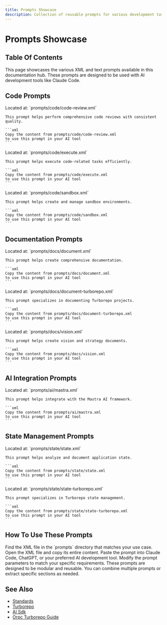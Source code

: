 ```yaml
---
title: Prompts Showcase
description: Collection of reusable prompts for various development tasks
---
```


# Prompts Showcase

## Table Of Contents

<!-- Generated placeholder; add anchors as needed -->

This page showcases the various XML and text prompts available in this documentation hub. These prompts are designed to be used with AI development tools like Claude Code.

## Code Prompts

<AccordionGroup>
  <Accordion title="Code Review Prompt">
    Located at: `prompts/code/code-review.xml`
    
    This prompt helps perform comprehensive code reviews with consistent quality.
    
    ```xml
    Copy the content from prompts/code/code-review.xml
    to use this prompt in your AI tool
    ```
  </Accordion>
  
  <Accordion title="Execute Prompt">
    Located at: `prompts/code/execute.xml`
    
    This prompt helps execute code-related tasks efficiently.
    
    ```xml
    Copy the content from prompts/code/execute.xml
    to use this prompt in your AI tool
    ```
  </Accordion>
  
  <Accordion title="Sandbox Prompt">
    Located at: `prompts/code/sandbox.xml`
    
    This prompt helps create and manage sandbox environments.
    
    ```xml
    Copy the content from prompts/code/sandbox.xml
    to use this prompt in your AI tool
    ```
  </Accordion>
</AccordionGroup>

## Documentation Prompts

<AccordionGroup>
  <Accordion title="Document Prompt">
    Located at: `prompts/docs/document.xml`
    
    This prompt helps create comprehensive documentation.
    
    ```xml
    Copy the content from prompts/docs/document.xml
    to use this prompt in your AI tool
    ```
  </Accordion>
  
  <Accordion title="Document Turborepo Prompt">
    Located at: `prompts/docs/document-turborepo.xml`
    
    This prompt specializes in documenting Turborepo projects.
    
    ```xml
    Copy the content from prompts/docs/document-turborepo.xml
    to use this prompt in your AI tool
    ```
  </Accordion>
  
  <Accordion title="Vision Prompt">
    Located at: `prompts/docs/vision.xml`
    
    This prompt helps create vision and strategy documents.
    
    ```xml
    Copy the content from prompts/docs/vision.xml
    to use this prompt in your AI tool
    ```
  </Accordion>
</AccordionGroup>

## AI Integration Prompts

<AccordionGroup>
  <Accordion title="Mastra AI Prompt">
    Located at: `prompts/ai/mastra.xml`
    
    This prompt helps integrate with the Mastra AI framework.
    
    ```xml
    Copy the content from prompts/ai/mastra.xml
    to use this prompt in your AI tool
    ```
  </Accordion>
</AccordionGroup>

## State Management Prompts

<AccordionGroup>
  <Accordion title="State Prompt">
    Located at: `prompts/state/state.xml`
    
    This prompt helps analyze and document application state.
    
    ```xml
    Copy the content from prompts/state/state.xml
    to use this prompt in your AI tool
    ```
  </Accordion>
  
  <Accordion title="State Turborepo Prompt">
    Located at: `prompts/state/state-turborepo.xml`
    
    This prompt specializes in Turborepo state management.
    
    ```xml
    Copy the content from prompts/state/state-turborepo.xml
    to use this prompt in your AI tool
    ```
  </Accordion>
</AccordionGroup>

## How To Use These Prompts

<Steps>
  <Step title="Locate the Prompt">
    Find the XML file in the `prompts` directory that matches your use case.
  </Step>
  
  <Step title="Copy the Content">
    Open the XML file and copy its entire content.
  </Step>
  
  <Step title="Use in Your AI Tool">
    Paste the prompt into Claude Code, ChatGPT, or your preferred AI development tool.
  </Step>
  
  <Step title="Customize as Needed">
    Modify the prompt parameters to match your specific requirements.
  </Step>
</Steps>

<Tip>
  These prompts are designed to be modular and reusable. You can combine multiple prompts or extract specific sections as needed.
</Tip>

## See Also

- [Standards](/architecture/standards)
- [Turborepo](/tools/stack/turborepo)
- [AI Sdk](/tools/stack/ai-sdk)
- [Orpc Turborepo Guide](/tools/integrations/orpc-turborepo-guide)
